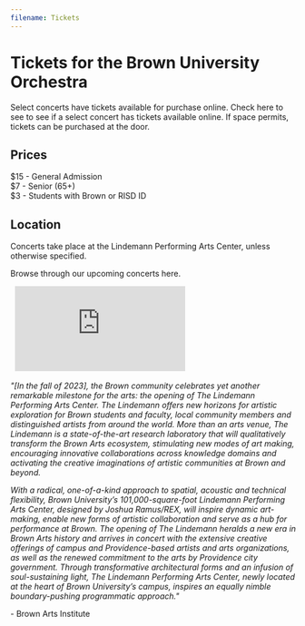 ```yaml
---
filename: Tickets
---
```


# Tickets for the Brown University Orchestra

Select concerts have tickets available for purchase online. <Link to="/events" className="">Check here to see to see if a select concert has tickets available online.</Link>  If space permits, tickets can be purchased at the door.

## Prices

$15 - General Admission\
$7 - Senior (65+)\
$3 - Students with Brown or RISD ID

## Location

Concerts take place at the Lindemann Performing Arts Center, unless otherwise specified.  

<p>
  <Link to="/events" className="">
    Browse through our upcoming concerts here.
  </Link>
</p>
&nbsp;
<iframe
  src="https://www.google.com/maps/embed?pb=!1m18!1m12!1m3!1d1859.4018017288806!2d-71.40341526698006!3d41.82818992056655!2m3!1f0!2f0!3f0!3m2!1i1024!2i768!4f13.1!3m3!1m2!1s0x89e44509b20b616b%3A0xb80dd252e438e180!2sThe%20Lindemann%20Performing%20Arts%20Center!5e0!3m2!1sen!2sus!4v1700086951974!5m2!1sen!2sus"
  className="w-full h-80"
  frameBorder="0"
  style={{ border: 0 }}
  allowFullScreen=""
  aria-hidden="false"
  tabIndex="0"
></iframe>
&nbsp;

*"\[In the fall of 2023], the Brown community celebrates yet another remarkable milestone for the arts: the opening of The Lindemann Performing Arts Center. The Lindemann offers new horizons for artistic exploration for Brown students and faculty, local community members and distinguished artists from around the world. More than an arts venue, The Lindemann is a state-of-the-art research laboratory that will qualitatively transform the Brown Arts ecosystem, stimulating new modes of art making, encouraging innovative collaborations across knowledge domains and activating the creative imaginations of artistic communities at Brown and beyond.*

*With a radical, one-of-a-kind approach to spatial, acoustic and technical flexibility, Brown University’s 101,000-square-foot Lindemann Performing Arts Center, designed by Joshua Ramus/REX, will inspire dynamic art-making, enable new forms of artistic collaboration and serve as a hub for performance at Brown. The opening of The Lindemann heralds a new era in Brown Arts history and arrives in concert with the extensive creative offerings of campus and Providence-based artists and arts organizations, as well as the renewed commitment to the arts by Providence city government. Through transformative architectural forms and an infusion of soul-sustaining light, The Lindemann Performing Arts Center, newly located at the heart of Brown University’s campus, inspires an equally nimble boundary-pushing programmatic approach."*

\- Brown Arts Institute